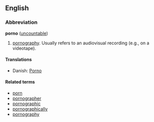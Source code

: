 ==English==
===Abbreviation===
'''porno''' ([[uncountable]])

#[[pornography]]. Usually refers to an audiovisual recording (e.g., on a videotape).

====Translations====

*Danish: [[Porno]]

====Related terms====
*[[porn]]
*[[pornographer]]
*[[pornographic]]
*[[pornographically]]
*[[pornography]]